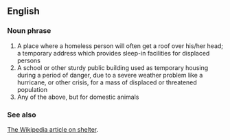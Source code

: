 == English ==

=== Noun phrase ===

# A place where a homeless person will often get a roof over his/her head; a temporary address which provides sleep-in facilities for displaced persons
# A school or other sturdy public building used as temporary housing during a period of danger, due to a severe weather problem like a hurricane, or other crisis, for a mass of displaced or threatened population
#Any of the above, but for domestic animals

=== See also ===

[[w:shelter|The Wikipedia article on shelter]].